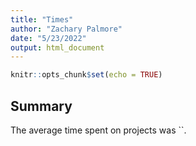 ```yaml
---
title: "Times"
author: "Zachary Palmore"
date: "5/23/2022"
output: html_document
---
```


```r
knitr::opts_chunk$set(echo = TRUE)
```

## Summary 

The average time spent on projects was ``. 






